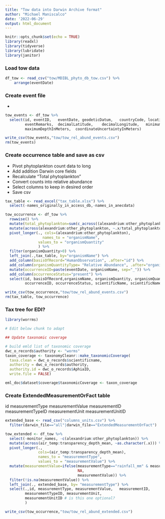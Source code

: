 ```yaml
---
title: "Tow data into Darwin Archive format"
author: "Michael Maniscalco"
date: '2022-06-29'
output: html_document
---
```


```r
knitr::opts_chunk$set(echo = TRUE)
library(readxl)
library(tidyverse)
library(lubridate)
library(janitor)
```

### Load tow data

```r
df_tow <- read_csv("tow/MDIBL_phyto_db_tow.csv") %>%
    arrange(eventDate)
```

### Create event file
* 

```r
tow_events <- df_tow %>%
  select(id, eventID,	eventDate, geodeticDatum,	countryCode, locationID, 
         eventRemarks,	decimalLatitude,	decimalLongitude,	minimumDepthInMeters,
         maximumDepthInMeters,	coordinateUncertaintyInMeters)

write_csv(tow_events,"tow/tow_rel_abund_events.csv")
rm(tow_events)
```

### Create occurrence table and save as csv
* Pivot phytoplankton count data to long 
* Add addition Darwin core fields
* Recalculate "Total phytoplankton"
* Convert counts into relative abundance
* Select columns to keep in desired order
* Save csv

```r
tax_table <- read_excel("tax_table.xlsx") %>%
  select(-names_originally_in_access_db,-names_in_anecdata)

tow_occurrence <- df_tow %>%
  rowwise() %>%
  mutate(total_phytoplankton=sum(c_across((alexandrium:other_phytoplankton)))) %>%
  mutate(across(alexandrium:other_phytoplankton, ~.x/total_phytoplankton)) %>%
  pivot_longer(., cols=(alexandrium:other_phytoplankton),
                 names_to = "organismName",
               values_to = "organismQuantity"
               ) %>%
  filter(organismQuantity>0) %>%
  left_join(.,tax_table, by="organismName") %>%
  add_column(basisOfRecord="HumanObservation", .after="id") %>%
  add_column(organismQuantityType= "Relative Abundance", .after="organismQuantity") %>% 
  mutate(occurrenceID=paste(eventDate, organismName, sep="_")) %>%
  add_column(occurrenceStatus="present") %>%
  select(id, basisOfRecord,organismName, organismQuantity, organismQuantityType,
         occurrenceID, occurrenceStatus, scientificName, scientificNameID, taxonID, kingdom)

write_csv(tow_occurrence,"tow/tow_rel_abund_events.csv")
rm(tax_table, tow_occurrence)
```

### Tax tree for EDI?

```r
library(worrms)

# Edit below chunk to adapt

## Update taxonomic coverage

# build emld list of taxonomic coverage
dwc_o_records$authority <- "worms"
taxon_coverage <- taxonomyCleanr::make_taxonomicCoverage(
  taxa.clean = dwc_o_records$scientificname,
  authority = dwc_o_records$authority,
  authority.id = dwc_o_records$AphiaID,
  write.file = FALSE)

eml_doc$dataset$coverage$taxonomicCoverage <- taxon_coverage
```

### Create ExtendedMeasurementOrFact table
id	measurementType	measurementValue	measurementID	measurementTypeID	measurementUnit	measurementUnitID

```r
extended_base <- read_csv("columns_units.csv") %>%
  filter(darwin_file=="all"|darwin_file=="ExtendedMeasurementOrFact")

tow_extended <- df_tow %>%
  select(-monitor_names, -c(alexandrium:other_phytoplankton)) %>% 
  mutate(across(air_temp:transparency_depth_mean, ~as.character(.x))) %>%
  pivot_longer(., 
               cols=(air_temp:transparency_depth_mean),
               names_to = "measurementType",
               values_to = "measurementValue") %>%
  mutate(measurementValue=ifelse(measurementType=="rainfall_mm" & measurementValue=="0",
                                 NA, 
                                 measurementValue)) %>%
  filter(!is.na(measurementValue)) %>%
  left_join(., extended_base, by= "measurementType") %>%
  select(.,id, measurementType,	measurementValue,	measurementID,
         measurementTypeID,	measurementUnit,
         measurementUnitID # is this one optional?
         )

write_csv(tow_occurrence,"tow/tow_rel_abund_extended.csv")

```








